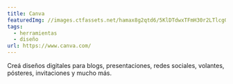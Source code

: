 ```yaml
---
title: Canva
featuredImg: //images.ctfassets.net/hamax8g2qtd6/5KlDTdwxTFmH30r2LTlcgG/5525575a0f3ef43db7d9c8ff3bca05c7/CANVAs-1024x512.png
tags:
  - herramientas
  - diseño
url: https://www.canva.com/
---
```


Creá diseños digitales para blogs, presentaciones, redes sociales, volantes, pósteres, invitaciones y mucho más.

